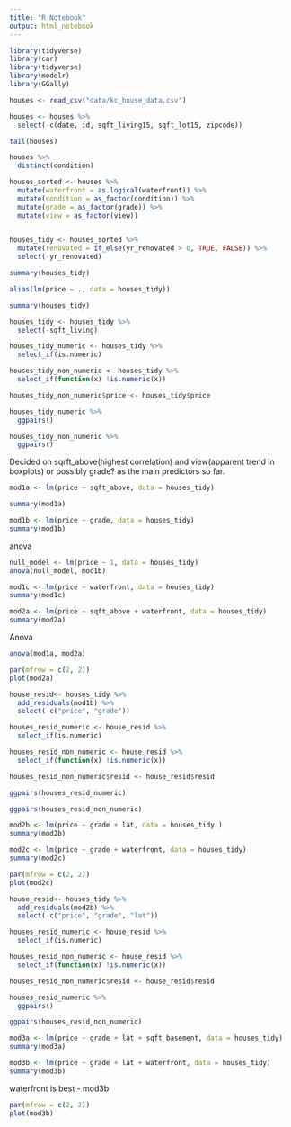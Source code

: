```yaml
---
title: "R Notebook"
output: html_notebook
---
```


```r
library(tidyverse)
library(car)
library(tidyverse)
library(modelr)
library(GGally)
```

```r
houses <- read_csv("data/kc_house_data.csv")
```

```r
houses <- houses %>% 
  select(-c(date, id, sqft_living15, sqft_lot15, zipcode))
```

```r
tail(houses)
```
```r
houses %>% 
  distinct(condition)
```


```r
houses_sorted <- houses %>% 
  mutate(waterfront = as.logical(waterfront)) %>% 
  mutate(condition = as_factor(condition)) %>% 
  mutate(grade = as_factor(grade)) %>% 
  mutate(view = as_factor(view))
    
```

```r
houses_tidy <- houses_sorted %>% 
  mutate(renovated = if_else(yr_renovated > 0, TRUE, FALSE)) %>% 
  select(-yr_renovated)
```

```r
summary(houses_tidy)
```


```r
alias(lm(price ~ ., data = houses_tidy))
```

```r
summary(houses_tidy)
```


```r
houses_tidy <- houses_tidy %>% 
  select(-sqft_living)
```

```r
houses_tidy_numeric <- houses_tidy %>%
  select_if(is.numeric)
```

```r
houses_tidy_non_numeric <- houses_tidy %>%
  select_if(function(x) !is.numeric(x))
```

```r
houses_tidy_non_numeric$price <- houses_tidy$price
```

```r
houses_tidy_numeric %>% 
  ggpairs()
```
```r
houses_tidy_non_numeric %>% 
  ggpairs()
```
Decided on sqrft_above(highest correlation) and view(apparent trend in boxplots) or possibly grade?
as the main predictors so far.

```r
mod1a <- lm(price ~ sqft_above, data = houses_tidy)
```

```r
summary(mod1a)
```

```r
mod1b <- lm(price ~ grade, data = houses_tidy)
summary(mod1b)
```
anova
```r
null_model <- lm(price ~ 1, data = houses_tidy)
anova(null_model, mod1b)
```


```r
mod1c <- lm(price ~ waterfront, data = houses_tidy)
summary(mod1c)
```

```r
mod2a <- lm(price ~ sqft_above + waterfront, data = houses_tidy)
summary(mod2a)
```

Anova

```r
anova(mod1a, mod2a)
```


```r
par(mfrow = c(2, 2))
plot(mod2a)
```

```r
house_resid<- houses_tidy %>% 
  add_residuals(mod1b) %>% 
  select(-c("price", "grade"))
```

```r
houses_resid_numeric <- house_resid %>%
  select_if(is.numeric)
```

```r
houses_resid_non_numeric <- house_resid %>%
  select_if(function(x) !is.numeric(x))
```

```r
houses_resid_non_numeric$resid <- house_resid$resid
```

```r
ggpairs(houses_resid_numeric)
```

```r
ggpairs(houses_resid_non_numeric)
```

```r
mod2b <- lm(price ~ grade + lat, data = houses_tidy )
summary(mod2b)
```

```r
mod2c <- lm(price ~ grade + waterfront, data = houses_tidy)
summary(mod2c)
```

```r
par(mfrow = c(2, 2))
plot(mod2c)
```

```r
house_resid<- houses_tidy %>% 
  add_residuals(mod2b) %>% 
  select(-c("price", "grade", "lat"))
```

```r
houses_resid_numeric <- house_resid %>%
  select_if(is.numeric)
```

```r
houses_resid_non_numeric <- house_resid %>%
  select_if(function(x) !is.numeric(x))
```

```r
houses_resid_non_numeric$resid <- house_resid$resid
```

```r
houses_resid_numeric %>% 
  ggpairs()
```

```r
ggpairs(houses_resid_non_numeric)
```

```r
mod3a <- lm(price ~ grade + lat + sqft_basement, data = houses_tidy)
summary(mod3a)
```

```r
mod3b <- lm(price ~ grade + lat + waterfront, data = houses_tidy)
summary(mod3b)
```

waterfront is best - mod3b

```r
par(mfrow = c(2, 2))
plot(mod3b)
```

